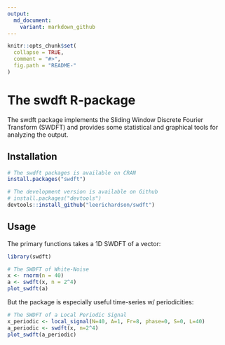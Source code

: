 ```yaml
---
output:
  md_document:
    variant: markdown_github
---
```


<!-- README.md is generated from README.Rmd. Please edit that file -->

```r
knitr::opts_chunk$set(
  collapse = TRUE,
  comment = "#>",
  fig.path = "README-"
)
```

# The swdft R-package
The swdft package implements the Sliding Window Discrete Fourier Transform (SWDFT) and provides some 
statistical and graphical tools for analyzing the output.  

## Installation 

```r
# The swdft packages is available on CRAN
install.packages("swdft")

# The development version is available on Github 
# install.packages("devtools")
devtools::install_github("leerichardson/swdft")
```

## Usage 
The primary functions takes a 1D SWDFT of a vector:
```r
library(swdft)

# The SWDFT of White-Noise 
x <- rnorm(n = 40)
a <- swdft(x, n = 2^4)
plot_swdft(a)
```

But the package is especially useful time-series w/ periodicities:
```r
# The SWDFT of a Local Periodic Signal
x_periodic <- local_signal(N=40, A=1, Fr=8, phase=0, S=0, L=40)
a_periodic <- swdft(x, n=2^4)
plot_swdft(a_periodic)
```

